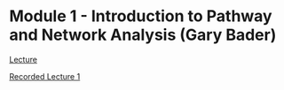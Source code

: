 # Module 1 -  Introduction to Pathway and Network Analysis (Gary Bader) {#intro}

[Lecture](./lectures/Pathways_2023_Module1-GeneListIntro-Bader.pdf)  

[Recorded Lecture 1](https://www.youtube.com/watch?v=PtWf-XSzUYc)




